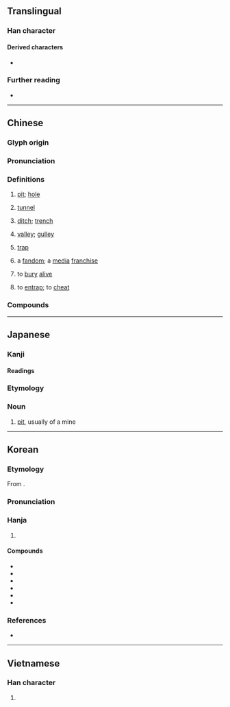 {{also|阬}}
{{character info}}
==Translingual==
{{Han stroke|[[File:坑 - U+05751- KanjiVG stroke order.svg]]}}

===Han character===
{{Han char|rn=32|rad=土|as=04|sn=7|four=40117|canj=GYHN|ids=⿰土亢}}

====Derived characters====
* {{l|mul|[[𡷲]]}}

===Further reading===
* {{Han ref|kx=0226.010|dkj=04932|dj=0460.080|hdz=10426.090|uh=5751|ud=22353|bh=A77C|bd=42876}}

----

==Chinese==
{{zh-forms|alt=阬*,坈-ancient}}

===Glyph origin===
{{Han etym}}

===Pronunciation===
{{zh-pron
|m=kēng,er=y
|m_note=kēngr - "pit<nowiki>;</nowiki> hollow"
|ma=zh-keng.ogg
|m-s=
|c=haang1
|c-t=hang1
|g=
|h=pfs=hâng;gd=hang1
|j=
|mb=káng
|md=kăng
|mn=ml:kheng/qz,tw,xm:khiⁿ/kh,zz:kheⁿ
|mn_note=kheng - literary; khiⁿ/kheⁿ - vernacular
|mn-t=kên1
|w=1khan
|x=
|mc=y
|oc=y
|cat=n,v,adj
}}

===Definitions===
{{head|zh|Han character}}

# [[pit]]; [[hole]] {{zh-mw|m,c:個}}
#: {{zh-x|泥坑|mud pit}}
#: {{zh-x|隕石 坑|meteorite crater}}
# [[tunnel]]
#: {{zh-x|礦坑|mining pit; mine shaft}}
# {{lb|zh|dialectal|including|_|Cantonese}} [[ditch]]; [[trench]] {{zh-mw|c:條}}
# {{lb|zh|dialectal|including|_|Hakka|Hokkien}} [[valley]]; [[gulley]]
# {{lb|zh|figurative}} [[trap]]
# {{lb|zh|by extension|neologism|internet slang}} a [[fandom]]; a [[media]] [[franchise]]
#: {{zh-x|入坑|to get into a '''fandom'''}}
# to [[bury]] [[alive]]
#: {{zh-x|焚書坑儒|to burn books and bury Confucian scholars alive}}
# to [[entrap]]; to [[cheat]]
<!-- # {{rfdef|zh}} (adjective) -->

===Compounds===
{{zh-der|坑道|坑害|坑井|坑坑坎坎|坑蒙|坑蒙拐騙|坑木|坑騙|坑人|坑洼|坑子|屎坑|陷坑|饢坑|入坑|挖坑|開坑|填坑|退坑|棄坑|栗木坑|深坑|古坑|長坑|坑渠|東坑|坑園}}

{{zh-cat|Intermediate}}

----

==Japanese==

===Kanji===
{{ja-kanji|grade=c|rs=土04}}

====Readings====
{{ja-readings
|goon=きょう<きやう
|kanon=こう<かう
|kun=あな-
}}

===Etymology===
{{ja-kanjitab|こう|yomi=o}}

===Noun===
{{ja-noun|こう}}

# [[pit]], usually of a mine

----

==Korean==

===Etymology===
From {{der|ko|ltc|-}} {{ltc-l|坑}}.

{{collapse|
* {{hanja-dongguk|ᄏᆡᇰ|khoyng}}
* {{hanja-hunmong|ᄀᆡᇰ|koyng|雜語}}
|Historical readings
|bg=#FFFFFF}}

===Pronunciation===
{{ko-hanja-pron|갱}}

===Hanja===
{{ko-hanja-search}}
{{ko-hanja|구덩이|갱}}

# {{hanja form of|갱|[[pit]]}}

====Compounds====
{{der-top3|Compounds}}
* {{ko-l|갱도|坑道}}
* {{ko-l|갱구|坑口}}
* {{ko-l|갱목|坑木}}
* {{ko-l|탄갱|炭坑}}
* {{ko-l|갱외|坑外}}
* {{ko-l|분서갱유|焚書坑儒}}
{{der-bottom}}

===References===
* {{R:hanjadoc|1733}}

----

==Vietnamese==

===Han character===
{{vi-readings|hanviet=khanh, khâng, khuâng|nom=khanh,ganh|rs=土04}}

# {{rfdef|vi|sort=土04}}